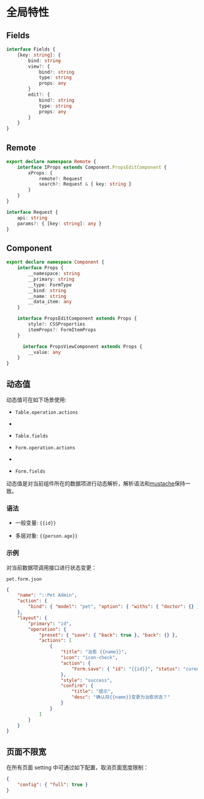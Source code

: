 # 全局特性

## Fields

```ts
interface Fields {
	[key: string]: {
		bind: string
		view?: {
			bind?: string
			type: string
			props: any
		}
		edit?: {
			bind?: string
			type: string
			props: any
		}
	}
}
```

## Remote

```ts
export declare namespace Remote {
	interface IProps extends Component.PropsEditComponent {
		xProps: {
			remote?: Request
			search?: Request & { key: string }
		}
	}
}

interface Request {
	api: string
	params?: { [key: string]: any }
}
```

## Component

```ts
export declare namespace Component {
	interface Props {
		__namespace: string
		__primary: string
		__type: FormType
		__bind: string
		__name: string
		__data_item: any
	}

	interface PropsEditComponent extends Props {
		style?: CSSProperties
		itemProps?: FormItemProps
	}

      interface PropsViewComponent extends Props {
		__value: any
	}
}
```

## 动态值

动态值可在如下场景使用:

- `Table.operation.actions`
- 
- `Table.fields`

- `Form.operation.actions`
- 
- `Form.fields`

动态值是对当前组件所在的数据项进行动态解析，解析语法和[mustache](https://www.npmjs.com/package/mustache)保持一致。

### 语法

- 一般变量: `{{id}}`

- 多层对象: `{{person.age}}`

### 示例

对当前数据项调用接口进行状态变更：

`pet.form.json`

```json
{
	"name": "::Pet Admin",
	"action": {
		"bind": { "model": "pet", "option": { "withs": { "doctor": {} } } }
	},
	"layout": {
		"primary": "id",
		"operation": {
			"preset": { "save": { "back": true }, "back": {} },
			"actions": [
				{
					"title": "治愈 {{name}}",
					"icon": "icon-check",
					"action": {
						"Form.save": { "id": "{{id}}", "status": "cured" }
					},
					"style": "success",
					"confirm": {
						"title": "提示",
						"desc": "确认将{{name}}变更为治愈状态？"
					}
				}
			]
		}
	}
}
```

## 页面不限宽

在所有页面 setting 中可通过如下配置，取消页面宽度限制：

```json
{
	"config": { "full": true }
}
```

